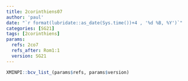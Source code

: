 ```yaml
---
title: 2corinthiens07
author: 'paul'
date: "`r format(lubridate::as_date(Sys.time())+4 , '%d %B, %Y')`"
categories: [SG21]
tags: [2corinthiens]
params:
  refs: 2co7
  refs_after: Rom1:1
  version: SG21
---
```


```r
XMINPI::bcv_list_(params$refs, params$version)
```

